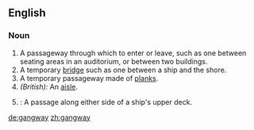 ==English==

===Noun===
{{en-noun-reg}}

# A passageway through which to enter or leave, such as one between seating areas in an auditorium, or between two buildings.
# A temporary [[bridge]] such as one between a ship and the shore. 
# A temporary passageway made of [[plank]]s.
# ''(British):'' An [[aisle]].
# {{nautical}}: A passage along either side of a ship's upper deck.

[[de:gangway]]
[[zh:gangway]]